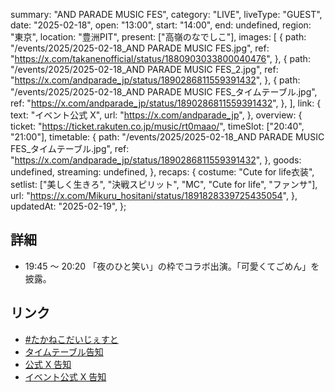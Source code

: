   summary: "AND PARADE MUSIC FES",
  category: "LIVE",
  liveType: "GUEST",
  date: "2025-02-18",
  open: "13:00",
  start: "14:00",
  end: undefined,
  region: "東京",
  location: "豊洲PIT",
  present: ["高嶺のなでしこ"],
  images: [
    {
      path: "/events/2025/2025-02-18_AND PARADE MUSIC FES.jpg",
      ref: "https://x.com/takanenofficial/status/1880903033800040476",
    },
    {
      path: "/events/2025/2025-02-18_AND PARADE MUSIC FES_2.jpg",
      ref: "https://x.com/andparade_jp/status/1890286811559391432",
    },
    {
      path: "/events/2025/2025-02-18_AND PARADE MUSIC FES_タイムテーブル.jpg",
      ref: "https://x.com/andparade_jp/status/1890286811559391432",
    },
  ],
  link: {
    text: "イベント公式 X",
    url: "https://x.com/andparade_jp",
  },
  overview: {
    ticket: "https://ticket.rakuten.co.jp/music/rt0maao/",
    timeSlot: ["20:40", "21:00"],
    timetable: {
      path: "/events/2025/2025-02-18_AND PARADE MUSIC FES_タイムテーブル.jpg",
      ref: "https://x.com/andparade_jp/status/1890286811559391432",
    },
    goods: undefined,
    streaming: undefined,
  },
  recaps: {
    costume: "Cute for life衣装",
    setlist: ["美しく生きろ", "決戦スピリット", "MC", "Cute for life", "ファンサ"],
    url: "https://x.com/Mikuru_hositani/status/1891828339725435054",
  },
  updatedAt: "2025-02-19",
};

## 詳細

- 19:45 〜 20:20 「夜のひと笑い」の枠でコラボ出演。「可愛くてごめん」を披露。

## リンク

- [#たかねこだいじぇすと](https://x.com/takanenofficial/status/1891862303257014604)
- [タイムテーブル告知](https://x.com/andparade_jp/status/1890286811559391432)
- [公式 X 告知](https://x.com/takanenofficial/status/1880903033800040476)
- [イベント公式 X 告知](https://x.com/andparade_jp/status/1880610926430495100)
